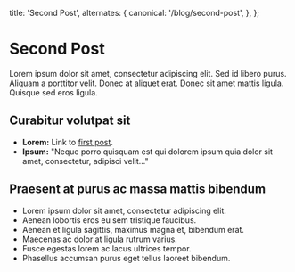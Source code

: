   title: 'Second Post',
  alternates: {
    canonical: '/blog/second-post',
  },
};

# Second Post

Lorem ipsum dolor sit amet, consectetur adipiscing elit. Sed id libero purus. Aliquam a porttitor velit. Donec at aliquet erat. Donec sit amet mattis ligula. Quisque sed eros ligula.

## Curabitur volutpat sit

- **Lorem:** Link to [first post](/blog/first-post).
- **Ipsum:** "Neque porro quisquam est qui dolorem ipsum quia dolor sit amet, consectetur, adipisci velit..."

## Praesent at purus ac massa mattis bibendum

- Lorem ipsum dolor sit amet, consectetur adipiscing elit.
- Aenean lobortis eros eu sem tristique faucibus.
- Aenean et ligula sagittis, maximus magna et, bibendum erat.
- Maecenas ac dolor at ligula rutrum varius.
- Fusce egestas lorem ac lacus ultrices tempor.
- Phasellus accumsan purus eget tellus laoreet bibendum.
